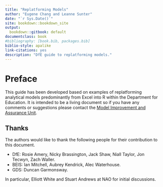 ```yaml
--- 
title: "Replatforming Models"
author: "Eugene Chang and Leanne Sunter"
date: "`r Sys.Date()`"
site: bookdown::bookdown_site
output:
  bookdown::gitbook: default
documentclass: book
#bibliography: [book.bib, packages.bib]
biblio-style: apalike
link-citations: yes
description: "DfE guide to replatforming models."
---
```


# Preface {-}

This guide has been developed based on examples of replatforming analytical models predominantly from Excel into R within the Department for Education.  It is intended to be a living document so if you have any comments or suggestions please contact the [Model Improvement and Assurance Unit](modellingandqa@Educationgovuk.onmicrosoft.com).  

##  Thanks

The authors would like to thank the following people for their contribution to this document.

* DfE: Rosie Amery, Nicky Brassington, Jack Shaw, Niall Taylor, Jon Tecwyn, Zach Waller.
* BEIS: Ian Mitchell, Aubrey Kendrick, Alec Waterhouse.
* GDS: Duncan Garmonsway.

In particular, Elliott White and Stuart Andrews at NAO for initial discussions.
